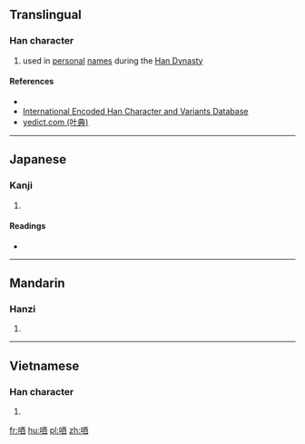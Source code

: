 ==Translingual==

===Han character===
{{Han char|rn=30|rad=口|as=07|sn=10|four=61060|canj=RMCW,XRMCW|ids=⿰口酉}}

# used in [[personal]] [[name]]s during the [[w:Han Dynasty|Han Dynasty]]

====References====
* {{Han ref|kx=0193.051|dkj=03726|hdz=10627.050|uh=5512|ud=21778|bh=D0F3|bd=53491}}
*[http://chardb.iis.sinica.edu.tw/char/U+5512 International Encoded Han Character and Variants Database]
*[http://yedict.com/htm/55/5512.htm yedict.com (叶典)]

----

==Japanese==

===Kanji===
{{ja-kanji|grade=|rs=口07}}

# {{defn|lang=ja|sort=口07}}

====Readings====
* {{ja-readings|on=[[しゅう]] (shū), [[じゅう]] (jū)|kun=}}

----

==Mandarin==

===Hanzi===
{{cmn-hanzi|pin=[[qiú]] ([[qiu2]]), [[miū]] ([[miu1]])|wg=ch'iu<sup>2</sup>}}

# {{defn|lang=cmn|sort=口07}}

----

==Vietnamese==

===Han character===
{{vi-hantu|[[dẫu]]|rs=口07}}

# {{defn|lang=vi|sort=口07}}

[[fr:唒]]
[[hu:唒]]
[[pl:唒]]
[[zh:唒]]